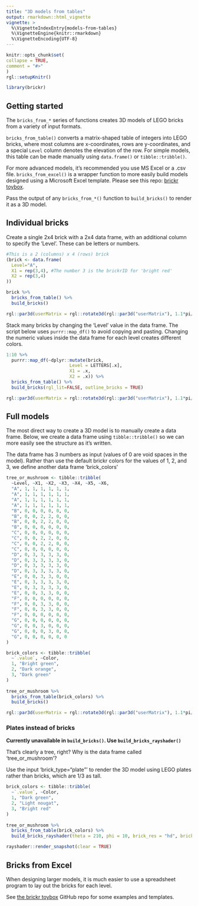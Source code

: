 ```yaml
---
title: "3D models from tables"
output: rmarkdown::html_vignette
vignette: >
  %\VignetteIndexEntry{models-from-tables}
  %\VignetteEngine{knitr::rmarkdown}
  %\VignetteEncoding{UTF-8}
---
```

  
```r
knitr::opts_chunk$set(
collapse = TRUE,
comment = "#>"
)
rgl::setupKnitr()
```

```r
library(brickr)
```

## Getting started

The `bricks_from_*` series of functions creates 3D models of LEGO bricks from a variety of input formats.

`bricks_from_table()` converts a matrix-shaped table of integers into LEGO bricks, where most columns are x-coordinates, rows are y-coordinates, and a special `Level` column denotes the elevation of the row. For simple models, this table can be made manually using `data.frame()` or `tibble::tribble()`. 

For more advanced models, it's recommended you use MS Excel or a .csv file. `bricks_from_excel()` is a wrapper function to more easily build models designed using a Microsoft Excel template. Please see this repo: [brickr toybox](https://github.com/ryantimpe/brickr_toybox).

Pass the output of any `bricks_from_*()` function to `build_bricks()` to render it as a 3D model.

## Individual bricks

Create a single 2x4 brick with a 2x4 data frame, with an additional column to specify the 'Level'. These can be letters or numbers.

```r
#This is a 2 (columns) x 4 (rows) brick
(brick <- data.frame(
  Level="A",
  X1 = rep(3,4), #The number 3 is the brickrID for 'bright red'
  X2 = rep(3,4)
))

brick %>% 
  bricks_from_table() %>% 
  build_bricks() 

rgl::par3d(userMatrix = rgl::rotate3d(rgl::par3d("userMatrix"), 1.1*pi/4, 0, 0 ,1))
```

Stack many bricks by changing the 'Level' value in the data frame. The script below uses `purrr::map_df()` to avoid copying and pasting. Changing the numeric values inside the data frame for each level creates different colors.

```r
1:10 %>% 
  purrr::map_df(~dplyr::mutate(brick,
                        Level = LETTERS[.x], 
                        X1 = .x,
                        X2 = .x)) %>% 
  bricks_from_table() %>% 
  build_bricks(rgl_lit=FALSE, outline_bricks = TRUE)

rgl::par3d(userMatrix = rgl::rotate3d(rgl::par3d("userMatrix"), 1.1*pi/4, 0, 0 ,1))
```

## Full models

The most direct way to create a 3D model is to manually create a data frame. Below, we create a data frame using `tibble::tribble()` so we can more easily see the structure as it's written.

The data frame has 3 numbers as input (values of 0 are void spaces in the model). Rather than use the default brickr colors for the values of 1, 2, and 3, we define another data frame 'brick_colors' 

```r
tree_or_mushroom <- tibble::tribble(
  ~Level, ~X1, ~X2, ~X3, ~X4, ~X5, ~X6,
  "A", 1, 1, 1, 1, 1, 1, 
  "A", 1, 1, 1, 1, 1, 1, 
  "A", 1, 1, 1, 1, 1, 1, 
  "A", 1, 1, 1, 1, 1, 1, 
  "B", 0, 0, 0, 0, 0, 0, 
  "B", 0, 0, 2, 2, 0, 0,
  "B", 0, 0, 2, 2, 0, 0, 
  "B", 0, 0, 0, 0, 0, 0, 
  "C", 0, 0, 0, 0, 0, 0, 
  "C", 0, 0, 2, 2, 0, 0,
  "C", 0, 0, 2, 2, 0, 0, 
  "C", 0, 0, 0, 0, 0, 0, 
  "D", 0, 3, 3, 3, 3, 0, 
  "D", 0, 3, 3, 3, 3, 0,
  "D", 0, 3, 3, 3, 3, 0, 
  "D", 0, 3, 3, 3, 3, 0,
  "E", 0, 0, 3, 3, 0, 0, 
  "E", 0, 3, 3, 3, 3, 0,
  "E", 0, 3, 3, 3, 3, 0, 
  "E", 0, 0, 3, 3, 0, 0,
  "F", 0, 0, 0, 0, 0, 0, 
  "F", 0, 0, 3, 3, 0, 0,
  "F", 0, 0, 3, 3, 0, 0, 
  "F", 0, 0, 0, 0, 0, 0,
  "G", 0, 0, 0, 0, 0, 0, 
  "G", 0, 0, 3, 0, 0, 0,
  "G", 0, 0, 0, 3, 0, 0, 
  "G", 0, 0, 0, 0, 0, 0
)

brick_colors <- tibble::tribble(
  ~`.value`, ~Color,
  1, "Bright green",
  2, "Dark orange",
  3, "Dark green"
)
  
tree_or_mushroom %>% 
  bricks_from_table(brick_colors) %>% 
  build_bricks()

rgl::par3d(userMatrix = rgl::rotate3d(rgl::par3d("userMatrix"), 1.1*pi/4, 0, 0 ,1))
```

### Plates instead of bricks

**Currently unavailable in `build_bricks()`. Use `build_bricks_rayshader()`**

That's clearly a tree, right? Why is the data frame called 'tree_or_mushroom'?

Use the input 'brick_type="plate"' to render the 3D model using LEGO plates rather than bricks, which are 1/3 as tall.

```r
brick_colors <- tibble::tribble(
  ~`.value`, ~Color,
  1, "Dark green",
  2, "Light nougat",
  3, "Bright red"
)
  
tree_or_mushroom %>% 
  bricks_from_table(brick_colors) %>% 
  build_bricks_rayshader(theta = 210, phi = 10, brick_res = "hd", brick_type="plate")

rayshader::render_snapshot(clear = TRUE)
```

## Bricks from Excel

When designing larger models, it is much easier to use a spreadsheet program to lay out the bricks for each level.  

See [the brickr toybox](https://github.com/ryantimpe/brickr_toybox) GitHub repo for some examples and templates.